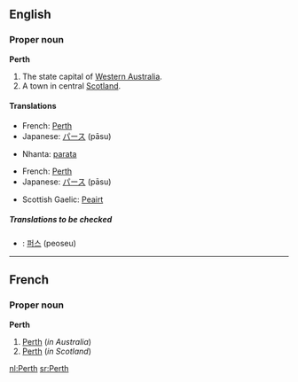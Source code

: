 ==English==

===Proper noun===
{{wikipedia}}
'''Perth'''

# The state capital of [[Western Australia]].
# A town in central [[Scotland]].

====Translations====

{{trans-top|in Western Australia}}
*French: [[Perth#French|Perth]]
*Japanese: [[パース]] (pāsu)
{{trans-mid}}
*Nhanta: [[parata]]
{{trans-bottom}}

{{trans-top|in Scotland}}
*French: [[Perth#French|Perth]]
*Japanese: [[パース]] (pāsu)
{{trans-mid}}
*Scottish Gaelic: [[Peairt]]
{{trans-bottom}}

=====Translations to be checked=====
<!--Remove this section once all of the translations below have been moved into the tables above.-->
{{checktrans}}

*{{ttbc|Korean}}: [[퍼스]] (peoseu)

----

==French==

===Proper noun===
'''Perth'''

# [[Perth#English|Perth]] (''in Australia'')
# [[Perth#English|Perth]] (''in Scotland'')

[[nl:Perth]]
[[sr:Perth]]